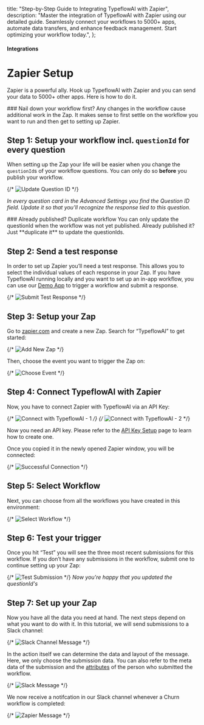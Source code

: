 

  title: "Step-by-Step Guide to Integrating TypeflowAI with Zapier",
  description:
    "Master the integration of TypeflowAI with Zapier using our detailed guide. Seamlessly connect your workflows to 5000+ apps, automate data transfers, and enhance feedback management. Start optimizing your workflow today.",
};

#### Integrations

# Zapier Setup

Zapier is a powerful ally. Hook up TypeflowAI with Zapier and you can send your data to 5000+ other apps. Here is how to do it.

<Note>
  ### Nail down your workflow first? Any changes in the workflow cause additional work in the Zap. It makes
  sense to first settle on the workflow you want to run and then get to setting up Zapier.
</Note>

## Step 1: Setup your workflow incl. `questionId` for every question

When setting up the Zap your life will be easier when you change the `questionId`s of your workflow questions. You can only do so **before** you publish your workflow.

{/* <Image
  src={UpdateQuestionId}
  alt="Update Question ID"
  quality="100"
  className="max-w-full rounded-lg sm:max-w-3xl"
/> */}

_In every question card in the Advanced Settings you find the Question ID field. Update it so that you’ll recognize the response tied to this question._

<Note>
  ### Already published? Duplicate workflow You can only update the questionId when the workflow was not yet
  published. Already published it? Just **duplicate it** to update the questionIds.
</Note>

## Step 2: Send a test response

In order to set up Zapier you’ll need a test response. This allows you to select the individual values of each response in your Zap. If you have TypeflowAI running locally and you want to set up an in-app workflow, you can use our [Demo App](/docs/contributing/demo) to trigger a workflow and submit a response.

{/* <Image
  src={SubmitTestResponse}
  alt="Submit Test Response"
  quality="100"
  className="max-w-full rounded-lg sm:max-w-3xl"
/> */}

## Step 3: Setup your Zap

Go to [zapier.com](https://zapier.com) and create a new Zap. Search for “TypeflowAI” to get started:

{/* <Image src={AddNewZap} alt="Add New Zap" quality="100" className="max-w-full rounded-lg sm:max-w-3xl" /> */}

Then, choose the event you want to trigger the Zap on:

{/* <Image src={ChooseEvent} alt="Choose Event" quality="100" className="max-w-full rounded-lg sm:max-w-3xl" /> */}

## Step 4: Connect TypeflowAI with Zapier

Now, you have to connect Zapier with TypeflowAI via an API Key:

{/* <Image
  src={ConnectWithFB1}
  alt="Connect with TypeflowAI - 1"
  quality="100"
  className="max-w-full rounded-lg sm:max-w-3xl"
/> */}
{/* <Image
  src={ConnectWithFB2}
  alt="Connect with TypeflowAI - 2"
  quality="100"
  className="max-w-full rounded-lg sm:max-w-3xl"
/> */}

Now you need an API key. Please refer to the [API Key Setup](/docs/api/management/api-key-setup) page to learn how to create one.

Once you copied it in the newly opened Zapier window, you will be connected:

{/* <Image
  src={SuccessConnection}
  alt="Successful Connection"
  quality="100"
  className="max-w-full rounded-lg sm:max-w-3xl"
/> */}

## Step 5: Select Workflow

Next, you can choose from all the workflows you have created in this environment:

{/* <Image
  src={SelectWorkflow}
  alt="Select Workflow"
  quality="100"
  className="max-w-full rounded-lg sm:max-w-3xl"
/> */}

## Step 6: Test your trigger

Once you hit “Test” you will see the three most recent submissions for this workflow. If you don’t have any submissions in the workflow, submit one to continue setting up your Zap:

{/* <Image
  src={TestSubmission}
  alt="Test Submission"
  quality="100"
  className="max-w-full rounded-lg sm:max-w-3xl"
/> */}
_Now you're happy that you updated the questionId's_

## Step 7: Set up your Zap

Now you have all the data you need at hand. The next steps depend on what you want to do with it. In this tutorial, we will send submissions to a Slack channel:

{/* <Image
  src={SlackChannelMsg}
  alt="Slack Channel Message"
  quality="100"
  className="max-w-full rounded-lg sm:max-w-3xl"
/> */}

In the action itself we can determine the data and layout of the message. Here, we only choose the submission data. You can also refer to the meta data of the submission and the [attributes](/docs/attributes/why) of the person who submitted the workflow.

{/* <Image src={SlackMsg} alt="Slack Message" quality="100" className="max-w-full rounded-lg sm:max-w-3xl" /> */}

We now receive a notifcation in our Slack channel whenever a Churn workflow is completed:

{/* <Image
  src={ZapierMessage}
  alt="Zapier Message"
  quality="100"
  className="max-w-full rounded-lg sm:max-w-3xl"
/> */}
